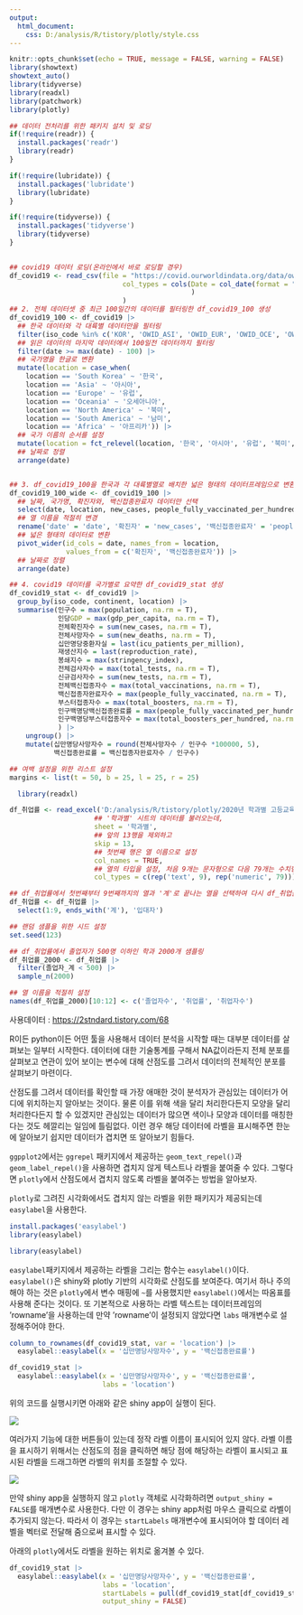 ```yaml
---
output:
  html_document:
    css: D:/analysis/R/tistory/plotly/style.css
---
```


```r
knitr::opts_chunk$set(echo = TRUE, message = FALSE, warning = FALSE)
library(showtext)
showtext_auto()
library(tidyverse)
library(readxl)
library(patchwork)
library(plotly)
```

```r
## 데이터 전처리를 위한 패키지 설치 및 로딩
if(!require(readr)) {
  install.packages('readr')
  library(readr)
}

if(!require(lubridate)) {
  install.packages('lubridate')
  library(lubridate)
}

if(!require(tidyverse)) {
  install.packages('tidyverse')
  library(tidyverse)
}

                      
## covid19 데이터 로딩(온라인에서 바로 로딩할 경우)
df_covid19 <- read_csv(file = "https://covid.ourworldindata.org/data/owid-covid-data.csv",
                            col_types = cols(Date = col_date(format = "%Y-%m-%d")
                                             )
                            )
## 2. 전체 데이터셋 중 최근 100일간의 데이터를 필터링한 df_covid19_100 생성
df_covid19_100 <- df_covid19 |> 
  ## 한국 데이터와 각 대륙별 데이터만을 필터링
  filter(iso_code %in% c('KOR', 'OWID_ASI', 'OWID_EUR', 'OWID_OCE', 'OWID_NAM', 'OWID_SAM', 'OWID_AFR')) |>
  ## 읽은 데이터의 마지막 데이터에서 100일전 데이터까지 필터링
  filter(date >= max(date) - 100) |>
  ## 국가명을 한글로 변환
  mutate(location = case_when(
    location == 'South Korea' ~ '한국', 
    location == 'Asia' ~ '아시아', 
    location == 'Europe' ~ '유럽', 
    location == 'Oceania' ~ '오세아니아', 
    location == 'North America' ~ '북미', 
    location == 'South America' ~ '남미', 
    location == 'Africa' ~ '아프리카')) |>
  ## 국가 이름의 순서를 설정 
  mutate(location = fct_relevel(location, '한국', '아시아', '유럽', '북미', '남미', '아프리카', '오세아니아')) |>
  ## 날짜로 정렬
  arrange(date)


## 3. df_covid19_100을 한국과 각 대륙별열로 배치한 넓은 형태의 데이터프레임으로 변환
df_covid19_100_wide <- df_covid19_100 |>
  ## 날짜, 국가명, 확진자와, 백신접종완료자 데이터만 선택
  select(date, location, new_cases, people_fully_vaccinated_per_hundred) |>
  ## 열 이름을 적절히 변경
  rename('date' = 'date', '확진자' = 'new_cases', '백신접종완료자' = 'people_fully_vaccinated_per_hundred') |>
  ## 넓은 형태의 데이터로 변환
  pivot_wider(id_cols = date, names_from = location, 
              values_from = c('확진자', '백신접종완료자')) |>
  ## 날짜로 정렬
  arrange(date)

## 4. covid19 데이터를 국가별로 요약한 df_covid19_stat 생성
df_covid19_stat <- df_covid19 |> 
  group_by(iso_code, continent, location) |>
  summarise(인구수 = max(population, na.rm = T), 
            인당GDP = max(gdp_per_capita, na.rm = T),
            전체확진자수 = sum(new_cases, na.rm = T),
            전체사망자수 = sum(new_deaths, na.rm = T), 
            십만명당중환자실 = last(icu_patients_per_million),
            재생산지수 = last(reproduction_rate),
            봉쇄지수 = max(stringency_index), 
            전체검사자수 = max(total_tests, na.rm = T), 
            신규검사자수 = sum(new_tests, na.rm = T),
            전체백신접종자수 = max(total_vaccinations, na.rm = T),
            백신접종자완료자수 = max(people_fully_vaccinated, na.rm = T),
            부스터접종자수 = max(total_boosters, na.rm = T),
            인구백명당백신접종완료률 = max(people_fully_vaccinated_per_hundred, na.rm = T),
            인구백명당부스터접종자수 = max(total_boosters_per_hundred, na.rm = T)
            ) |> 
    ungroup() |>
    mutate(십만명당사망자수 = round(전체사망자수 / 인구수 *100000, 5),
           백신접종완료률 = 백신접종자완료자수 / 인구수)

## 여백 설정을 위한 리스트 설정
margins <- list(t = 50, b = 25, l = 25, r = 25)

  library(readxl)

df_취업률 <- read_excel('D:/analysis/R/tistory/plotly/2020년 학과별 고등교육기관 취업통계.xlsx', 
                     ## '학과별' 시트의 데이터를 불러오는데,
                     sheet = '학과별',
                     ## 앞의 13행을 제외하고
                     skip = 13, 
                     ## 첫번째 행은 열 이름으로 설정
                     col_names = TRUE, 
                     ## 열의 타입을 설정, 처음 9개는 문자형으로 다음 79개는 수치형으로 설정
                     col_types = c(rep('text', 9), rep('numeric', 79)))

## df_취업률에서 첫번째부터 9번째까지의 열과 '계'로 끝나는 열을 선택하여 다시 df_취업률에 저장
df_취업률 <- df_취업률 |> 
  select(1:9, ends_with('계'), '입대자')

## 랜덤 샘플을 위한 시드 설정
set.seed(123)

## df_취업률에서 졸업자가 500명 이하인 학과 2000개 샘플링
df_취업률_2000 <- df_취업률 |> 
  filter(졸업자_계 < 500) |> 
  sample_n(2000)

## 열 이름을 적절히 설정
names(df_취업률_2000)[10:12] <- c('졸업자수', '취업률', '취업자수')

```

사용데이터 : <https://2stndard.tistory.com/68>

R이든 python이든 어떤 툴을 사용해서 데이터 분석을 시작할 때는 대부분 데이터를 살펴보는 일부터 시작한다. 데이터에 대한 기술통계를 구해서 NA값이라든지 전체 분포를 살펴보고 연관이 있어 보이는 변수에 대해 산점도를 그려서 데이터의 전체적인 분포를 살펴보기 마련이다.

산점도를 그려서 데이터를 확인할 때 가장 애매한 것이 분석자가 관심있는 데이터가 어디에 위치하는지 알아보는 것이다. 물론 이를 위해 색을 달리 처리한다든지 모양을 달리 처리한다든지 할 수 있겠지만 관심있는 데이터가 많으면 색이나 모양과 데이터를 매칭한다는 것도 헤깔리는 일임에 틀림없다. 이런 경우 해당 데이터에 라벨을 표시해주면 한눈에 알아보기 쉽지만 데이터가 겹치면 또 알아보기 힘들다.

`ggpplot2`에서는 `ggrepel` 패키지에서 제공하는 `geom_text_repel()`과 `geom_label_repel()`을 사용하면 겹치지 않게 텍스트나 라벨을 붙여줄 수 있다. 그렇다면 `plotly`에서 산점도에서 겹치지 않도록 라벨을 붙여주는 방법을 알아보자.

`plotly`로 그려진 시각화에서도 겹치지 않는 라벨을 위한 패키지가 제공되는데 `easylabel`을 사용한다.

```r
install.packages('easylabel')
library(easylabel)
```

```r
library(easylabel)
```

`easylabel`패키지에서 제공하는 라벨을 그리는 함수는 `easylabel()`이다. `easylabel()`은 shiny와 plotly 기반의 시각화로 산점도를 보여준다. 여기서 하나 주의해야 하는 것은 `plotly`에서 변수 매핑에 `~`를 사용했지만 `easylabel()`에서는 따옴표를 사용해 준다는 것이다. 또 기본적으로 사용하는 라벨 텍스트는 데이터프레임의 'rowname'을 사용하는데 만약 'rowname'이 설정되지 않았다면 `labs` 매개변수로 설정해주어야 한다.

```r
column_to_rownames(df_covid19_stat, var = 'location') |>
  easylabel::easylabel(x = '십만명당사망자수', y = '백신접종완료률')

df_covid19_stat |> 
  easylabel::easylabel(x = '십만명당사망자수', y = '백신접종완료률',
                       labs = 'location')

```

위의 코드를 실행시키면 아래와 같은 shiny app이 실행이 된다.  

![](1.png)

여러가지 기능에 대한 버튼들이 있는데 정작 라벨 이름이 표시되어 있지 않다. 라벨 이름을 표시하기 위해서는 산점도의 점을 클릭하면 해당 점에 해당하는 라벨이 표시되고 표시된 라벨을 드래그하면 라벨의 위치를 조절할 수 있다. 

![](2.png)

만약 shiny app을 실행하지 않고 `plotly` 객체로 시각화하려면 `output_shiny = FALSE`를 매개변수로 사용한다. 다만 이 경우는 shiny app처럼 마우스 클릭으로 라벨이 추가되지 않는다. 따라서 이 경우는 `startLabels` 매개변수에 표시되어야 할 데이터 레벨을 벡터로 전달해 줌으로써 표시할 수 있다. 

아래의 `plotly`에서도 라벨을 원하는 위치로 옮겨볼 수 있다. 

```r
df_covid19_stat |> 
  easylabel::easylabel(x = '십만명당사망자수', y = '백신접종완료률',
                       labs = 'location',
                       startLabels = pull(df_covid19_stat[df_covid19_stat$location %in% c('South Korea', 'United Kingdom', 'France', 'United States'), 'location']),
                       output_shiny = FALSE)

```


